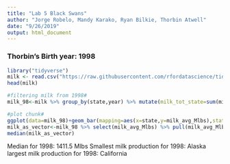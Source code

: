 ```yaml
---
title: "Lab 5 Black Swans"
author: "Jorge Robelo, Mandy Karako, Ryan Bilkie, Thorbin Atwell"
date: "9/26/2019"
output: html_document
---
```

### Thorbin's Birth year: 1998
```r
library("tidyverse")
milk <- read.csv("https://raw.githubusercontent.com/rfordatascience/tidytuesday/master/data/2019/2019-01-29/state_milk_production.csv")
head(milk)
```

```R
#filtering milk from 1998#
milk_98<-milk %>% group_by(state,year) %>% mutate(milk_tot_state=sum(milk_produced)) %>% summarise(milk_avg_Mlbs=sum(milk_produced/(n()*10^6))) %>% filter(year==1998) %>% ungroup() %>% mutate(milk_tot=sum(milk_avg_Mlbs)) 
```

```r
#plot chunk#
ggplot(data=milk_98)+geom_bar(mapping=aes(x=state,y=milk_avg_Mlbs),stat="identity")+theme(axis.text.x = element_text(angle = 60, hjust = 1))+labs(y="average milk production (Mlbs)",title ="milk averages by state in Mega pounds (Mlbs) in 1998")
milk_as_vector<-milk_98 %>% select(milk_avg_Mlbs) %>% pull(milk_avg_Mlbs)
median(milk_as_vector)
```
Median for 1998: 1411.5 Mlbs
Smallest milk production for 1998: Alaska
largest milk production for 1998: California
